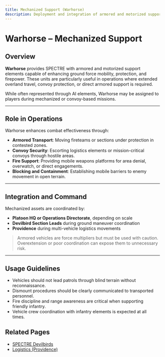 ```yaml
---
title: Mechanized Support (Warhorse)
description: Deployment and integration of armored and motorized support assets in STF operations.
---
```


# Warhorse – Mechanized Support

## Overview

**Warhorse** provides SPECTRE with armored and motorized support elements capable of enhancing ground force mobility, protection, and firepower. These units are particularly useful in operations where extended overland travel, convoy protection, or direct armored support is required.

While often represented through AI elements, Warhorse may be assigned to players during mechanized or convoy-based missions.

---

## Role in Operations

Warhorse enhances combat effectiveness through:

- **Armored Transport**: Moving fireteams or sections under protection in contested zones.
- **Convoy Security**: Escorting logistics elements or mission-critical convoys through hostile areas.
- **Fire Support**: Providing mobile weapons platforms for area denial, overwatch, or direct engagements.
- **Blocking and Containment**: Establishing mobile barriers to enemy movement in open terrain.

---

## Integration and Command

Mechanized assets are coordinated by:

- **Platoon HQ or Operations Directorate**, depending on scale
- **Devilbird Section Leads** during ground maneuver coordination
- **Providence** during multi-vehicle logistics movements

> Armored vehicles are force multipliers but must be used with caution. Overextension or poor coordination can expose them to unnecessary risk.

---

## Usage Guidelines

- Vehicles should not lead patrols through blind terrain without reconnaissance.
- Dismount procedures should be clearly communicated to transported personnel.
- Fire discipline and range awareness are critical when supporting friendly infantry.
- Vehicle crew coordination with infantry elements is expected at all times.

## Related Pages

- [SPECTRE Devilbirds](/sop/operational-structure/operational-units/devilbirds)
- [Logistics (Providence)](/sop/operational-structure/support-units/logistics)

